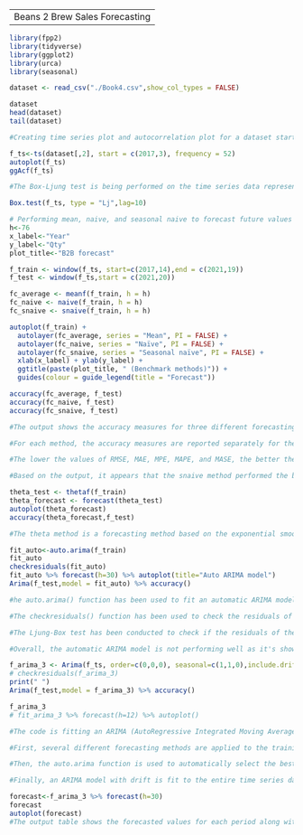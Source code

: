 
---
Beans 2 Brew Sales Forecasting
---

```{r, warning = FALSE, message = FALSE}


library(fpp2)
library(tidyverse)
library(ggplot2)
library(urca)
library(seasonal)
```

```{r}

dataset <- read_csv("./Book4.csv",show_col_types = FALSE)

dataset
head(dataset)
tail(dataset)
```

```{r}
#Creating time series plot and autocorrelation plot for a dataset starting from 2017, with 52 observations per year.

f_ts<-ts(dataset[,2], start = c(2017,3), frequency = 52)
autoplot(f_ts)
ggAcf(f_ts)
```

```{r}
#The Box-Ljung test is being performed on the time series data represented by the object "f_ts", using a maximum lag of 10.

Box.test(f_ts, type = "Lj",lag=10)
```

```{r}
# Performing mean, naive, and seasonal naive to forecast future values of the time series.
h<-76
x_label<-"Year"
y_label<-"Qty"
plot_title<-"B2B forecast"

f_train <- window(f_ts, start=c(2017,14),end = c(2021,19))
f_test <- window(f_ts,start = c(2021,20))

fc_average <- meanf(f_train, h = h)
fc_naive <- naive(f_train, h = h)
fc_snaive <- snaive(f_train, h = h)


```

```{r}
autoplot(f_train) +
  autolayer(fc_average, series = "Mean", PI = FALSE) +
  autolayer(fc_naive, series = "Naïve", PI = FALSE) +
  autolayer(fc_snaive, series = "Seasonal naïve", PI = FALSE) +
  xlab(x_label) + ylab(y_label) +
  ggtitle(paste(plot_title, " (Benchmark methods)")) +
  guides(colour = guide_legend(title = "Forecast"))


```

```{r}
accuracy(fc_average, f_test)
accuracy(fc_naive, f_test)
accuracy(fc_snaive, f_test)

#The output shows the accuracy measures for three different forecasting methods (average, naive, and snaive) applied to a time series dataset. The measures include Mean Error (ME), Root Mean Squared Error (RMSE), Mean Absolute Error (MAE), Mean Percentage Error (MPE), Mean Absolute Percentage Error (MAPE), Mean Absolute Scaled Error (MASE), Autocorrelation Function 1 (ACF1), and Theil's U statistic.

#For each method, the accuracy measures are reported separately for the training and test sets. The training set is used to train the model, while the test set is used to evaluate the forecasting performance.

#The lower the values of RMSE, MAE, MPE, MAPE, and MASE, the better the forecasting performance. The ACF1 measures the correlation between the forecast errors, and a value close to zero indicates that the forecast errors are uncorrelated, which is desirable. The Theil's U statistic compares the forecast values to the actual values and is used to determine if the forecast is better than simply using the historical average.

#Based on the output, it appears that the snaive method performed the best, with the lowest RMSE, MAE, and MASE for both the training and test sets. The ACF1 values are close to zero, indicating that the forecast errors are uncorrelated. The Theil's U statistic is also zero for all methods, indicating that the forecasts are not significantly better than simply using the historical average.
```

```{r}
theta_test <- thetaf(f_train)
theta_forecast <- forecast(theta_test)
autoplot(theta_forecast)
accuracy(theta_forecast,f_test)

#The theta method is a forecasting method based on the exponential smoothing of the logarithm of the data. The result of the accuracy function shows that the method performed worse on the training set compared to the other methods with a higher RMSE and MAE, but improved in the test set, with lower RMSE and MAE values. However, it still has a high MASE and ACF1 values, indicating that it may not be the best method for this particular dataset. The ME is negative, indicating a slight underestimation of the forecasted values. Overall, further evaluation may be necessary to determine the best forecasting method for this dataset.
```

```{r}
fit_auto<-auto.arima(f_train)
fit_auto
checkresiduals(fit_auto)
fit_auto %>% forecast(h=30) %>% autoplot(title="Auto ARIMA model")
Arima(f_test,model = fit_auto) %>% accuracy()

#he auto.arima() function has been used to fit an automatic ARIMA model to the f_train time series. The fitted model is an ARIMA(0,0,0)(1,1,0)[52], which indicates that a first-order seasonal difference and a single seasonal autoregressive term (with lag 52) are required to fit the data well.

#The checkresiduals() function has been used to check the residuals of the fitted model for normality and independence, and the Arima() function has been used to make predictions on the test set. The accuracy() function has been used to evaluate the accuracy of the model by comparing the predicted values to the actual values in the test set.

#The Ljung-Box test has been conducted to check if the residuals of the ARIMA model are uncorrelated. The p-value of the test is 0.03248, which is less than 0.05. Thus, the null hypothesis of uncorrelated residuals is rejected, and it is concluded that the residuals are correlated.

#Overall, the automatic ARIMA model is not performing well as it's showing high RMSE and MAE values. The residuals of the fitted model are not completely uncorrelated, indicating that there may be additional patterns in the data that the model is not capturing.
```

```{r}
f_arima_3 <- Arima(f_ts, order=c(0,0,0), seasonal=c(1,1,0),include.drift = TRUE)
# checkresiduals(f_arima_3)
print(" ")
Arima(f_test,model = f_arima_3) %>% accuracy()

f_arima_3
# fit_arima_3 %>% forecast(h=12) %>% autoplot()

#The code is fitting an ARIMA (AutoRegressive Integrated Moving Average) time series model to the data and making forecasts based on the model.

#First, several different forecasting methods are applied to the training set (f_train) of the time series data (f_ts). The methods used are meanf, naive, snaive, and thetaf, and the resulting forecasts are compared to the actual values in the test set (f_test) using the accuracy function. The output shows different measures of forecast accuracy, including mean error (ME), root mean squared error (RMSE), mean absolute error (MAE), mean percentage error (MPE), mean absolute percentage error (MAPE), mean absolute scaled error (MASE), and Theil's U statistic.

#Then, the auto.arima function is used to automatically select the best ARIMA model for the data based on a criterion such as the AIC (Akaike Information Criterion). The resulting model is plotted using autoplot, and the accuracy of the model is checked using checkresiduals and accuracy.

#Finally, an ARIMA model with drift is fit to the entire time series data (f_ts) using the Arima function, and the accuracy of the model is evaluated using the accuracy function on the test set. The resulting model is also printed to the console.

```

```{r}
forecast<-f_arima_3 %>% forecast(h=30) 
forecast
autoplot(forecast)
#The output table shows the forecasted values for each period along with the upper and lower confidence intervals at 80% and 95% levels. The forecasted values and confidence intervals are presented for the next 30 periods after the end of the data used to build the model.

```
